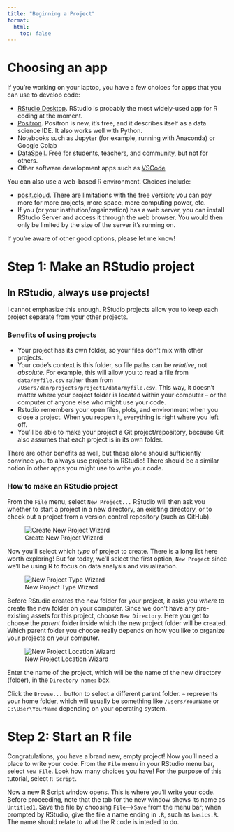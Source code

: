 ```yaml
---
title: "Beginning a Project"
format:
  html:
    toc: false
---
```


# Choosing an app

If you're working on your laptop, you have a few choices for apps that you can use to develop code:

-   [RStudio Desktop](https://posit.co/download/rstudio-desktop/){target="_blank"}. RStudio is probably the most widely-used app for R coding at the moment.
-   [Positron](https://positron.posit.co/){target="_blank"}. Positron is new, it's free, and it describes itself as a data science IDE. It also works well with Python.
-   Notebooks such as Jupyter (for example, running with Anaconda) or Google Colab
-   [DataSpell](https://www.jetbrains.com/dataspell/){target="_blank"}. Free for students, teachers, and community, but not for others.
-   Other software development apps such as [VSCode](https://code.visualstudio.com/){target="_blank"}

You can also use a web-based R environment. Choices include:

-   [posit.cloud](https://posit.cloud/){target="_blank"}. There are limitations with the free version; you can pay more for more projects, more space, more computing power, etc.
-   If you (or your institution/orgainzation) has a web server, you can install RStudio Server and access it through the web browser. You would then only be limited by the size of the server it's running on.

If you're aware of other good options, please let me know!

# Step 1: Make an RStudio project

## In RStudio, always use projects!

I cannot emphasize this enough. RStudio projects allow you to keep each project separate from your other projects.

### Benefits of using projects

-   Your project has its own folder, so your files don't mix with other projects.
-   Your code's context is this folder, so file paths can be *relative*, not *absolute*. For example, this will allow you to read a file from `data/myfile.csv` rather than from `/Users/dan/projects/project1/data/myfile.csv`. This way, it doesn't matter where your project folder is located within your computer -- or the computer of anyone else who might use your code.
-   Rstudio remembers your open files, plots, and environment when you close a project. When you reopen it, everything is right where you left off.
-   You'll be able to make your project a Git project/repository, because Git also assumes that each project is in its own folder.

There are other benefits as well, but these alone should sufficiently convince you to always use projects in RStudio! There should be a similar notion in other apps you might use to write your code.

### How to make an RStudio project

From the `File` menu, select `New Project...` RStudio will then ask you whether to start a project in a new directory, an existing directory, or to check out a project from a version control repository (such as GitHub).

![Create New Project Wizard](images/rstudio-create-project.png)

Now you'll select which *type* of project to create. There is a long list here worth exploring! But for today, we'll select the first option, `New Project` since we'll be using R to focus on data analysis and visualization.

![New Project Type Wizard](images/project-type-wizard.png)

Before RStudio creates the new folder for your project, it asks you *where* to create the new folder on your computer. Since we don't have any pre-existing assets for this project, choose `New Directory`. Here you get to choose the *parent* folder inside which the new project folder will be created. Which parent folder you choose really depends on how you like to organize your projects on your computer.

![New Project Location Wizard](images/project-location-wizard.png)

Enter the name of the project, which will be the name of the new directory (folder), in the `Directory name:` box.

Click the `Browse...` button to select a different parent folder. `~` represents your home folder, which will usually be something like `/Users/YourName` or `C:\User\YourName` depending on your operating system.

# Step 2: Start an R file

Congratulations, you have a brand new, empty project! Now you'll need a place to write your code.  From the `File` menu in your RStudio menu bar, select `New File`.  Look how many choices you have!  For the purpose of this tutorial, select `R Script`.

Now a new R Script window opens.  This is where you'll write your code.  Before proceeding, note that the tab for the new window shows its name as `Untitled1`.  Save the file by choosing `File`-->`Save` from the menu bar; when prompted by RStudio, give the file a name ending in `.R`, such as `basics.R`.  The name should relate to what the R code is inteded to do.